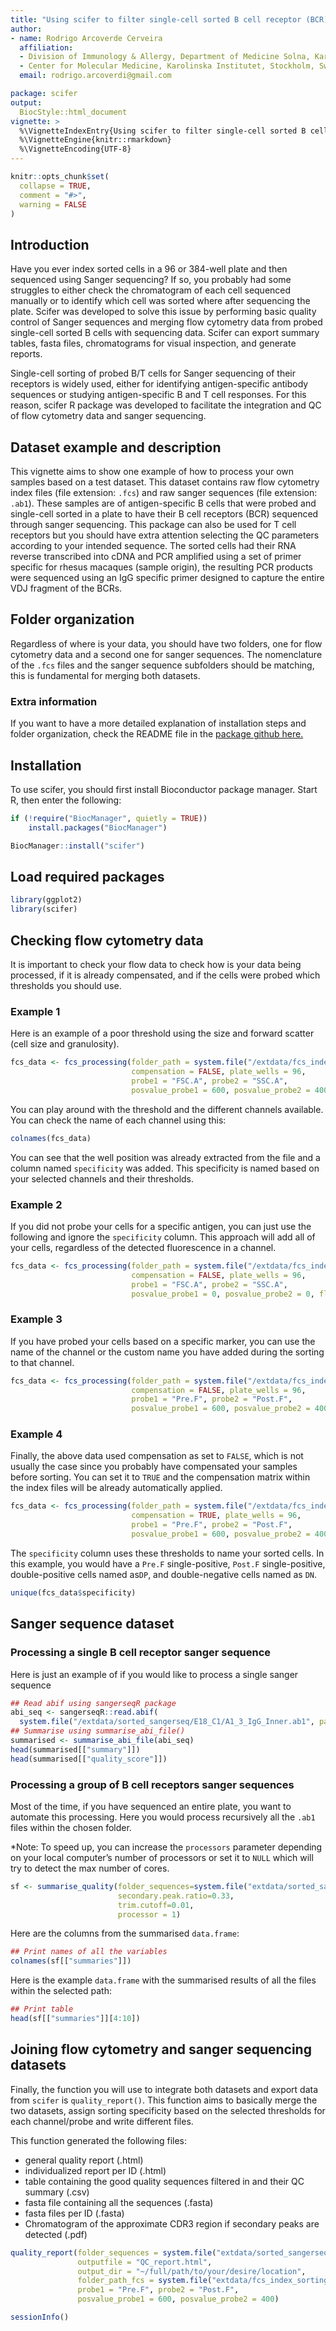 ```yaml
---
title: "Using scifer to filter single-cell sorted B cell receptor (BCR) sanger sequences"
author:
- name: Rodrigo Arcoverde Cerveira
  affiliation: 
  - Division of Immunology & Allergy, Department of Medicine Solna, Karolinska Institutet and Karolinska University Hospital, Stockholm, Sweden
  - Center for Molecular Medicine, Karolinska Institutet, Stockholm, Sweden
  email: rodrigo.arcoverdi@gmail.com

package: scifer
output: 
  BiocStyle::html_document
vignette: >
  %\VignetteIndexEntry{Using scifer to filter single-cell sorted B cell receptor (BCR) sanger sequences}
  %\VignetteEngine{knitr::rmarkdown}
  %\VignetteEncoding{UTF-8}
---
```


```r
knitr::opts_chunk$set(
  collapse = TRUE,
  comment = "#>",
  warning = FALSE
)
```

## Introduction

Have you ever index sorted cells in a 96 or 384-well plate and then sequenced using Sanger sequencing? If so, you probably had some struggles to either check the chromatogram of each cell sequenced manually or to identify which cell was sorted where after sequencing the plate. Scifer was developed to solve this issue by performing basic quality control of Sanger sequences and merging flow cytometry data from probed single-cell sorted B cells with sequencing data. Scifer can export summary tables, fasta files, chromatograms for visual inspection, and generate reports.

Single-cell sorting of probed B/T cells for Sanger sequencing of their receptors is widely used, either for identifying antigen-specific antibody sequences or studying antigen-specific B and T cell responses. For this reason, scifer R package was developed to facilitate the integration and QC of flow cytometry data and sanger sequencing.

## Dataset example and description

This vignette aims to show one example of how to process your own samples based on a test dataset. This dataset contains raw flow cytometry index files (file extension: `.fcs`) and raw sanger sequences (file extension: `.ab1`). These samples are of antigen-specific B cells that were probed and single-cell sorted in a plate to have their B cell receptors (BCR) sequenced through sanger sequencing. This package can also be used for T cell receptors but you should have extra attention selecting the QC parameters according to your intended sequence. The sorted cells had their RNA reverse transcribed into cDNA and PCR amplified using a set of primer specific for rhesus macaques (sample origin), the resulting PCR products were sequenced using an IgG specific primer designed to capture the entire VDJ fragment of the BCRs.

## Folder organization

Regardless of where is your data, you should have two folders, one for flow cytometry data and a second one for sanger sequences. The nomenclature of the `.fcs` files and the sanger sequence subfolders should be matching, this is fundamental for merging both datasets.

### Extra information

If you want to have a more detailed explanation of installation steps and folder organization, check the README file in the [package github here.](https://github.com/rodrigarc/scifer)

## Installation

To use scifer, you should first install Bioconductor package manager.
Start R, then enter the following:

```r
if (!require("BiocManager", quietly = TRUE))
    install.packages("BiocManager")

BiocManager::install("scifer")
```

## Load required packages

```r
library(ggplot2)
library(scifer)
```

## Checking flow cytometry data

It is important to check your flow data to check how is your data being processed, if it is already compensated, and if the cells were probed which thresholds you should use.

### Example 1

Here is an example of a poor threshold using the size and forward scatter (cell size and granulosity).

```r
fcs_data <- fcs_processing(folder_path = system.file("/extdata/fcs_index_sorting",package = "scifer"),
                           compensation = FALSE, plate_wells = 96,
                           probe1 = "FSC.A", probe2 = "SSC.A",
                           posvalue_probe1 = 600, posvalue_probe2 = 400, flow_plot = TRUE)
```

You can play around with the threshold and the different channels available. You can check the name of each channel using this:

```r
colnames(fcs_data)
```

You can see that the well position was already extracted from the file and a column named `specificity` was added. This specificity is named based on your selected channels and their thresholds.

### Example 2

If you did not probe your cells for a specific antigen, you can just use the following and ignore the `specificity` column. This approach will add all of your cells, regardless of the detected fluorescence in a channel.

```r
fcs_data <- fcs_processing(folder_path = system.file("/extdata/fcs_index_sorting",package = "scifer"),
                           compensation = FALSE, plate_wells = 96,
                           probe1 = "FSC.A", probe2 = "SSC.A",
                           posvalue_probe1 = 0, posvalue_probe2 = 0, flow_plot = TRUE)
```

### Example 3

If you have probed your cells based on a specific marker, you can use the name of the channel or the custom name you have added during the sorting to that channel.

```r
fcs_data <- fcs_processing(folder_path = system.file("/extdata/fcs_index_sorting",package = "scifer"),
                           compensation = FALSE, plate_wells = 96,
                           probe1 = "Pre.F", probe2 = "Post.F",
                           posvalue_probe1 = 600, posvalue_probe2 = 400, flow_plot = TRUE)
```

### Example 4

Finally, the above data used compensation as set to `FALSE`, which is not usually the case since you probably have compensated your samples before sorting. You can set it to `TRUE` and the compensation matrix within the index files will be already automatically applied.

```r
fcs_data <- fcs_processing(folder_path = system.file("/extdata/fcs_index_sorting",package = "scifer"),
                           compensation = TRUE, plate_wells = 96,
                           probe1 = "Pre.F", probe2 = "Post.F",
                           posvalue_probe1 = 600, posvalue_probe2 = 400, flow_plot = TRUE)
```

The `specificity` column uses these thresholds to name your sorted cells. In this example, you would have a `Pre.F` single-positive, `Post.F` single-positive, double-positive cells named as`DP`, and double-negative cells named as `DN`. 

```r
unique(fcs_data$specificity)
```

## Sanger sequence dataset

### Processing a single B cell receptor sanger sequence 

Here is just an example of if you would like to process a single sanger sequence

```r
## Read abif using sangerseqR package
abi_seq <- sangerseqR::read.abif(
  system.file("/extdata/sorted_sangerseq/E18_C1/A1_3_IgG_Inner.ab1", package="scifer"))
## Summarise using summarise_abi_file()
summarised <- summarise_abi_file(abi_seq)
head(summarised[["summary"]])
head(summarised[["quality_score"]])
```

### Processing a group of B cell receptors sanger sequences

Most of the time, if you have sequenced an entire plate, you want to automate this processing. 
Here you would process recursively all the `.ab1` files within the chosen folder.

*Note: To speed up, you can increase the `processors` parameter depending on your local computer's number of processors or set it to `NULL` which will try to detect the max number of cores.

```r

sf <- summarise_quality(folder_sequences=system.file("extdata/sorted_sangerseq", package="scifer"),
                        secondary.peak.ratio=0.33,
                        trim.cutoff=0.01,
                        processor = 1)
```

Here are the columns from the summarised `data.frame`:

```r
## Print names of all the variables 
colnames(sf[["summaries"]])
```

Here is the example `data.frame` with the summarised results of all the files within the selected path:

```r
## Print table
head(sf[["summaries"]][4:10])
```

## Joining flow cytometry and sanger sequencing datasets

Finally, the function you will use to integrate both datasets and export data from `scifer` is `quality_report()`. This function aims to basically merge the two datasets, assign sorting specificity based on the selected thresholds for each channel/probe and write different files.

This function generated the following files:

- general quality report (.html)
- individualized report per ID (.html)
- table containing the good quality sequences filtered in and their QC summary (.csv)
- fasta file containing all the sequences (.fasta)
- fasta files per ID (.fasta)
- Chromatogram of the approximate CDR3 region if secondary peaks are detected (.pdf)

```r
quality_report(folder_sequences = system.file("extdata/sorted_sangerseq", package="scifer"),
               outputfile = "QC_report.html",
               output_dir = "~/full/path/to/your/desire/location",
               folder_path_fcs = system.file("extdata/fcs_index_sorting", package = "scifer"),
               probe1 = "Pre.F", probe2 = "Post.F",
               posvalue_probe1 = 600, posvalue_probe2 = 400)

```


```r
sessionInfo()
```
